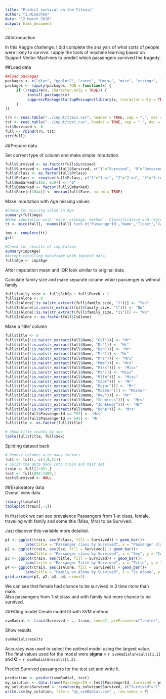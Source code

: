 ```yaml
---
title: "Predict survival on the Titanic"
author: "I.Misechko"
date: "12 March 2016"
output: html_document
---
```



##Introduction

In this Kaggle challenge, I did complete the analysis of what sorts of people were likely to survive. I apply the tools of machine learning based on Support Vector Machines to predict which passengers survived the tragedy.


##Load data

```r
##load packages
packages <- c("plyr", "ggplot2", "caret", "Hmisc", "mice", "stringr", "gridExtra", "tabplot", "kernlab")
packages <- lapply(packages, FUN = function(x) {
     if (!require(x, character.only = TRUE)) {
          install.packages(x)
          suppressPackageStartupMessages(library(x, character.only = TRUE, warn.conflicts = FALSE, quietly = TRUE))
     }
})
```

```r
trn <- read.table("../input/train.csv", header = TRUE, sep = ",", dec = ".")
tst <- read.table("../input/test.csv", header = TRUE, sep = ",", dec = ".")
tst$Survived <- 0
full <- rbind(trn, tst)
str(full)
```

##Prepare data

Set correct type of column and make simple imputation.
```r
full$Survived <- as.factor(full$Survived)
full$Survived <- revalue(full$Survived, c("1"="Survived", "0"="Deceased"))
full$Pclass <- as.factor(full$Pclass)
full$Pclass <- revalue(full$Pclass, c("1"="1-st", "2"="2-nd", "3"="3-rd"))
full$Embarked[c(62, 830)] <- "S"
full$Embarked <- factor(full$Embarked)
full$Fare[c(1044)] <- median(full$Fare, na.rm = TRUE)
```

Make imputation with Age missing values.
```r
#Check for missing value in Age
summary(full$Age)
#Make imputation with 'mice' package, method - Classification and regression trees
tt <- mice(full[, !names(full) %in% c('PassengerId','Name','Ticket','Cabin','Survived')], m = 1,meth='cart', maxit = 1,seed=500)

imp <- complete(tt)
gc()

#Check for results of imputation
summary(imp$Age)
#Accept resulting dataframe with imputed data.
full$Age <- imp$Age
```
After imputation mean and IQR look similar to original data.  


Calculate family size and make separate column which passenger is without family.  
```r
full$family_size <- full$SibSp + full$Parch + 1
full$IsAlone <- 0
full$IsAlone[!is.na(str_extract(full$family_size, "1"))] <- "Yes"
full$IsAlone[is.na(str_extract(full$family_size, "1"))] <- "No"
full$IsAlone[!is.na(str_extract(full$family_size, "11"))] <- "No"
full$IsAlone <- as.factor(full$IsAlone)
```

Make a 'title' column
```r
full$title <- 0
full$title[!is.na(str_extract(full$Name, "Col"))] <- "Mr"
full$title[!is.na(str_extract(full$Name, "Dr"))] <- "Mr"
full$title[!is.na(str_extract(full$Name, "Don"))] <- "Mr"
full$title[!is.na(str_extract(full$Name, "Mr"))] <- "Mr"
full$title[!is.na(str_extract(full$Name, "Mrs"))] <- "Mrs"
full$title[!is.na(str_extract(full$Name, "Mme"))] <- "Mrs"
full$title[!is.na(str_extract(full$Name, "Miss"))] <- "Miss"
full$title[!is.na(str_extract(full$Name, "Ms"))] <- "Miss"
full$title[!is.na(str_extract(full$Name, "Mlle"))] <- "Miss"
full$title[!is.na(str_extract(full$Name, "Capt"))] <- "Mr"
full$title[!is.na(str_extract(full$Name, "Major"))] <- "Mr"
full$title[!is.na(str_extract(full$Name, "Master"))] <- "Master"
full$title[!is.na(str_extract(full$Name, "Rev"))] <- "Mr"
full$title[!is.na(str_extract(full$Name, "Countess"))] <- "Mrs"
full$title[!is.na(str_extract(full$Name, "Jonkheer"))] <- "Mr"
full$title[!is.na(str_extract(full$Name, "Dona"))] <- "Mrs"
full$title[full$PassengerId == 797] <- 'Mrs'
full$title[full$PassengerId == 545] <- 'Mr'
full$title <- as.factor(full$title)

# Show title counts by sex
table(full$title, full$Sex)
```

Splitting dataset back
```r
# Remove columns with many factors
full <- full[,-c(4,9,11)]
# Split the data back into train and test set
train <- full[1:891,]
test <- full[892:1309,]
test$Survived <- NULL
```

##Exploratory data  
Overall view data
```r
library(tabplot)
tableplot(train[,-1])
```
In first look we can see prevalence Passangers from 1-st class, female, traveling with family and some title (Miss, Mrs) to be Survived.

Just discover this variable more detailed.
```r
p1 <- ggplot(train, aes(Pclass, fill = Survived)) + geom_bar()+
         labs(title = "Passanger class by Survived", x = "Passanger class", y = "Count of Passanger")
p2 <- ggplot(train, aes(Sex, fill = Survived)) + geom_bar()+
         labs(title = "Passanger class by Survived", x = "Sex", y = "Count of Passanger")
p3 <- ggplot(train, aes(title, fill = Survived)) + geom_bar()+
         labs(title = "Passanger Title by Survived", x = "Title", y = "Count of Passanger")
p4 <- ggplot(train, aes(IsAlone, fill = Survived)) + geom_bar()+
         labs(title = "Family vs Alone by Survived", x = "Is alone", y = "Count of Passanger")
grid.arrange(p1, p2, p3, p4, nrow=2)
```
We can see that female had chance to be survived in 3 time more than male.  
Also passengers from 1-st class and with family had more chance to be survived. 

##Fitting model
Create model fit with SVM method
```r
svmRadial <- train(Survived ~ ., train, seed=7, preProcess=c("center", "scale", "nzv"), metric = "Accuracy", method = "svmRadial", trControl =trainControl(method="repeatedcv", number=10, repeats=10))
```

Show  results
```r
svmRadial$results
```
Accuracy was used to select the optimal model using the largest value.  
The final values used for the model were __sigma__ = `r svmRadial$results[1,1]` and __C__ = `r svmRadial$results[1,2]`.  

Predict Survived passangers for the test set and write it.  
```r
prediction <- predict(svmRadial, test)
my_solution <- data.frame(PassengerID = test$PassengerId, Survived = prediction)
my_solution$Survived <- revalue(my_solution$Survived, c("Survived"="1", "Deceased"="0"))
write.csv(my_solution, file = "my_svmRadial.csv" , row.names = F)
```


